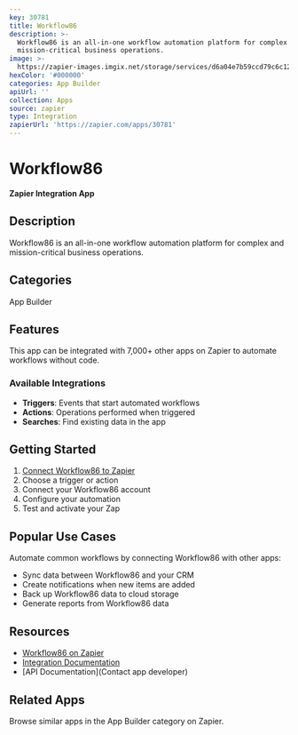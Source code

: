 ```yaml
---
key: 30781
title: Workflow86
description: >-
  Workflow86 is an all-in-one workflow automation platform for complex and
  mission-critical business operations.
image: >-
  https://zapier-images.imgix.net/storage/services/d6a04e7b59ccd79c6c12bc6c0983568c.png?auto=format%2Ccompress&ixlib=python-3.0.0&q=50
hexColor: '#000000'
categories: App Builder
apiUrl: ''
collection: Apps
source: zapier
type: Integration
zapierUrl: 'https://zapier.com/apps/30781'
---
```

# Workflow86

**Zapier Integration App**

## Description

Workflow86 is an all-in-one workflow automation platform for complex and mission-critical business operations.

## Categories

App Builder

## Features

This app can be integrated with 7,000+ other apps on Zapier to automate workflows without code.

### Available Integrations

- **Triggers**: Events that start automated workflows
- **Actions**: Operations performed when triggered
- **Searches**: Find existing data in the app

## Getting Started

1. [Connect Workflow86 to Zapier](https://zapier.com/apps/30781)
2. Choose a trigger or action
3. Connect your Workflow86 account
4. Configure your automation
5. Test and activate your Zap

## Popular Use Cases

Automate common workflows by connecting Workflow86 with other apps:

- Sync data between Workflow86 and your CRM
- Create notifications when new items are added
- Back up Workflow86 data to cloud storage
- Generate reports from Workflow86 data

## Resources

- [Workflow86 on Zapier](https://zapier.com/apps/30781)
- [Integration Documentation](https://zapier.com/apps/30781/integrations)
- [API Documentation](Contact app developer)

## Related Apps

Browse similar apps in the App Builder category on Zapier.
